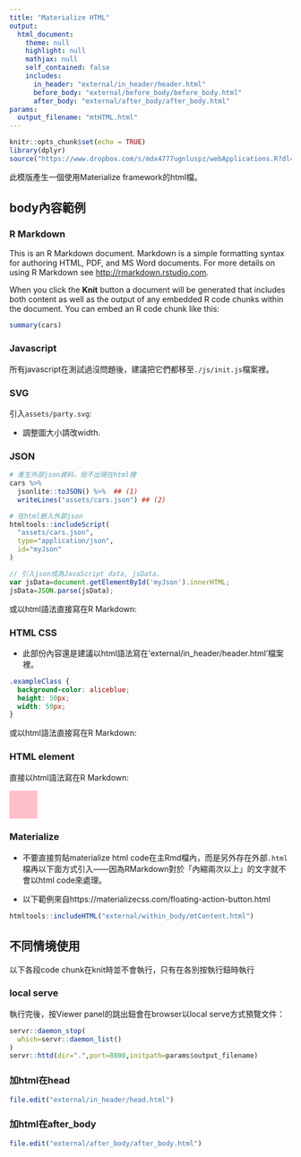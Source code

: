 ```yaml
---
title: "Materialize HTML"
output: 
  html_document:
    theme: null
    highlight: null
    mathjax: null
    self_contained: false
    includes:
      in_header: "external/in_header/header.html"
      before_body: "external/before_body/before_body.html"
      after_body: "external/after_body/after_body.html"
params:
  output_filename: "mtHTML.html"
---
```


```r
knitr::opts_chunk$set(echo = TRUE)
library(dplyr)
source("https://www.dropbox.com/s/mdx4777ugnluspz/webApplications.R?dl=1")
```

此模版產生一個使用Materialize framework的html檔。

## body內容範例

### R Markdown

This is an R Markdown document. Markdown is a simple formatting syntax for authoring HTML, PDF, and MS Word documents. For more details on using R Markdown see <http://rmarkdown.rstudio.com>.

When you click the **Knit** button a document will be generated that includes both content as well as the output of any embedded R code chunks within the document. You can embed an R code chunk like this:

```r
summary(cars)
```

### Javascript

所有javascript在測試過沒問題後，建議把它們都移至`./js/init.js`檔案裡。

### SVG
引入`assets/party.svg`:

  * 調整圖大小請改width. 

<object id="myObject" data="assets/party.svg" type="image/svg+xml" width="10%"></object>

### JSON

```r
# 產生外部json資料，但不出現在html裡
cars %>%
  jsonlite::toJSON() %>%  ## (1)
  writeLines("assets/cars.json") ## (2)
```


```r
# 在html嵌入外部json
htmltools::includeScript(
  "assets/cars.json",
  type="application/json",
  id="myJson"
)
```


```js
// 引入json成為JavaScript data, jsData.
var jsData=document.getElementById('myJson').innerHTML;
jsData=JSON.parse(jsData);
```

或以html語法直接寫在R Markdown: 

<script type="text/javascript">
// 引入json成為JavaScript data, jsData2.
var jsData2=document.getElementById('myJson').innerHTML;
jsData2=JSON.parse(jsData);
</script>

### HTML CSS

  * 此部份內容還是建議以html語法寫在'external/in_header/header.html'檔案裡。
  
```css
.exampleClass {
  background-color: aliceblue;
  height: 50px;
  width: 50px;
}
```

或以html語法直接寫在R Markdown: 

<style>
.exampleClass2 {
  background-color: pink;
  height: 50px;
  width: 50px;
}
</style>

### HTML element
直接以html語法寫在R Markdown: 

<div id="myDiv" class="exampleClass"></div>

<div id="myDiv2" class="exampleClass2"></div>

### Materialize

  * 不要直接剪貼materialize html code在主Rmd檔內，而是另外存在外部`.html`檔再以下面方式引入——因為RMarkdown對於「內縮兩次以上」的文字就不會以html code來處理。
  
  * 以下範例來自https://materializecss.com/floating-action-button.html


```r
htmltools::includeHTML("external/within_body/mtContent.html")
```



## 不同情境使用
以下各段code chunk在knit時並不會執行，只有在各別按執行鈕時執行

### local serve
執行完後，按Viewer panel的跳出鈕會在browser以local serve方式預覽文件：
```r
servr::daemon_stop(
  which=servr::daemon_list()
)
servr::httd(dir=".",port=8800,initpath=params$output_filename)
```

### 加html在head

```r
file.edit("external/in_header/head.html")
```

### 加html在after_body

```r
file.edit("external/after_body/after_body.html")
```
